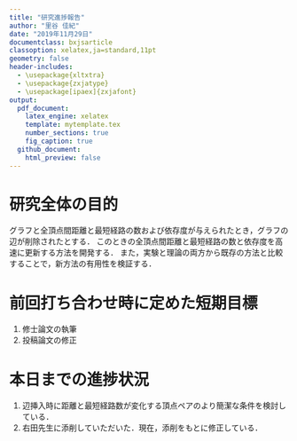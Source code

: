 ```yaml
---
title: "研究進捗報告"
author: "里谷 佳紀"
date: "2019年11月29日"
documentclass: bxjsarticle
classoption: xelatex,ja=standard,11pt
geometry: false
header-includes:
  - \usepackage{xltxtra}
  - \usepackage{zxjatype}
  - \usepackage[ipaex]{zxjafont}
output:
  pdf_document:
    latex_engine: xelatex
    template: mytemplate.tex
    number_sections: true
    fig_caption: true
  github_document:
    html_preview: false
---
```


# 研究全体の目的
グラフと全頂点間距離と最短経路の数および依存度が与えられたとき，グラフの辺が削除されたとする．
このときの全頂点間距離と最短経路の数と依存度を高速に更新する方法を開発する．
また，実験と理論の両方から既存の方法と比較することで，新方法の有用性を検証する．

# 前回打ち合わせ時に定めた短期目標
1. 修士論文の執筆
2. 投稿論文の修正

# 本日までの進捗状況
1. 辺挿入時に距離と最短経路数が変化する頂点ペアのより簡潔な条件を検討している．
2. 右田先生に添削していただいた．現在，添削をもとに修正している．

